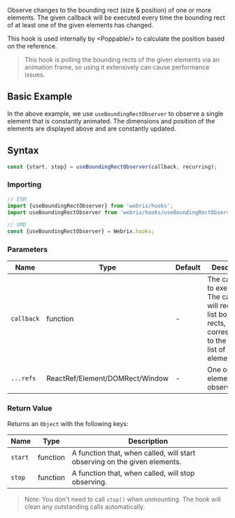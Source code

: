 
Observe changes to the bounding rect (size & position) of one or more elements.
The given callback will be executed every time the bounding rect of at least one of the given elements has changed.

This hook is used internally by <Link to='/docs/components/poppable'>&lt;Poppable/&gt;</Link> to calculate the position based on the reference.

> This hook is polling the bounding rects of the given elements via an animation frame, so using it extensively can cause performance issues.

## Basic Example

<Example file='docs/hooks/useboundingrectobserver/BasicExample' height={220}/>

In the above example, we use `useBoundingRectObserver` to observe a single element that
is constantly animated. The dimensions and position of the elements are displayed above
and are constantly updated.

## Syntax

```js
const {start, stop} = useBoundingRectObserver(callback, recurring);
```

### Importing

```jsx
// ESM
import {useBoundingRectObserver} from 'webrix/hooks';
import useBoundingRectObserver from 'webrix/hooks/useBoundingRectObserver'; // For better tree shaking

// UMD
const {useBoundingRectObserver} = Webrix.hooks;
```

### Parameters

Name       |Type                           |Default|Description
-----------|-------------------------------|-------|---
`callback` |function                       |   -   |The callback to execute. The callback will receive a list bounding rects, corresponding to the given list of elements.
`...refs`  |ReactRef/Element/DOMRect/Window|   -   |One or more elements to observe.

### Return Value

Returns an `Object` with the following keys:

Name   |Type    |Description
-------|--------|---
`start`|function|A function that, when called, will start observing on the given elements.
`stop` |function|A function that, when called, will stop observing.

> Note: You don't need to call `stop()` when unmounting. The hook will clean any outstanding calls automatically.